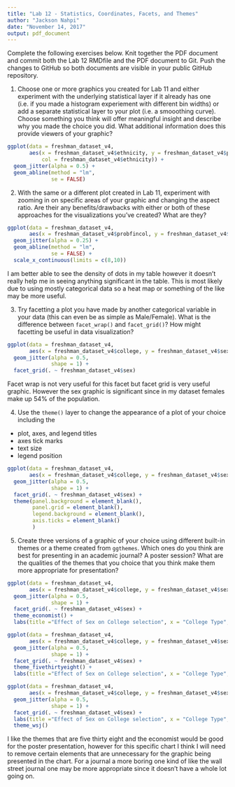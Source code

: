 ```yaml
---
title: "Lab 12 - Statistics, Coordinates, Facets, and Themes"
author: "Jackson Nahpi"
date: "November 14, 2017"
output: pdf_document
---
```


Complete the following exercises below. Knit together the PDF document and commit both the Lab 12 RMDfile and the PDF document to Git. Push the changes to GitHub so both documents are visible in your public GitHub repository.

1. Choose one or more graphics you created for Lab 11 and either experiment with the underlying statistical layer if it already has one (i.e. if you made a histogram experiement with different bin widths) or add a separate statistical layer to your plot (i.e. a smooothing curve). Choose something you think will offer meaningful insight and describe why you made the choice you did. What additional information does this provide viewers of your graphic?

```r
ggplot(data = freshman_dataset_v4,
       aes(x = freshman_dataset_v4$ethnicity, y = freshman_dataset_v4$probfincol,
           col = freshman_dataset_v4$ethnicity)) +
  geom_jitter(alpha = 0.5) +
  geom_abline(method = "lm",
              se = FALSE)
```

2. With the same or a different plot created in Lab 11, experiment with zooming in on specific areas of your graphic and changing the aspect ratio. Are their any benefits/drawbacks with either or both of these approaches for the visualizations you've created? What are they? 


```r
ggplot(data = freshman_dataset_v4,
       aes(x = freshman_dataset_v4$probfincol, y = freshman_dataset_v4$rwrdfrgrdslyr)) +
  geom_jitter(alpha = 0.25) +
  geom_abline(method = "lm",
              se = FALSE) +
  scale_x_continuous(limits = c(8,10))
```
I am better able to see the density of dots in my table however it doesn't really help me in seeing anything significant in the table. This is most likely due to using mostly categorical data so a heat map or something of the like may be more useful.


3. Try facetting a plot you have made by another categorical variable in your data (this can even be as simple as Male/Female). What is the difference between `facet_wrap()` and `facet_grid()`? How might facetting be useful in data visualization?


```r
ggplot(data = freshman_dataset_v4,
       aes(x = freshman_dataset_v4$college, y = freshman_dataset_v4$sex)) +
  geom_jitter(alpha = 0.5,
              shape = 1) +
  facet_grid(. ~ freshman_dataset_v4$sex)
```


Facet wrap is not very useful for this facet but facet grid is very useful graphic. However the sex graphic is significant since in my dataset females make up 54% of the population.


4. Use the `theme()` layer to change the appearance of a plot of your choice including the
  * plot, axes, and legend titles
  * axes tick marks
  * text size
  * legend position

```r
ggplot(data = freshman_dataset_v4,
       aes(x = freshman_dataset_v4$college, y = freshman_dataset_v4$sex)) +
  geom_jitter(alpha = 0.5,
              shape = 1) +
  facet_grid(. ~ freshman_dataset_v4$sex) + 
  theme(panel.background = element_blank(),
        panel.grid = element_blank(),
        legend.background = element_blank(),
        axis.ticks = element_blank()
        )
```


5. Create three versions of a graphic of your choice using different built-in themes or a theme created from `ggthemes`. Which ones do you think are best for presenting in an academic journal? A poster session? What are the qualities of the themes that you choice that you think make them more appropriate for presentation?


```r
ggplot(data = freshman_dataset_v4,
       aes(x = freshman_dataset_v4$college, y = freshman_dataset_v4$sex)) +
  geom_jitter(alpha = 0.5,
              shape = 1) +
  facet_grid(. ~ freshman_dataset_v4$sex) +
  theme_economist() +
  labs(title ="Effect of Sex on College selection", x = "College Type", y = "Sex")

ggplot(data = freshman_dataset_v4,
       aes(x = freshman_dataset_v4$college, y = freshman_dataset_v4$sex)) +
  geom_jitter(alpha = 0.5,
              shape = 1) +
  facet_grid(. ~ freshman_dataset_v4$sex) +
  theme_fivethirtyeight() +
  labs(title ="Effect of Sex on College selection", x = "College Type", y = "Sex")

ggplot(data = freshman_dataset_v4,
       aes(x = freshman_dataset_v4$college, y = freshman_dataset_v4$sex)) +
  geom_jitter(alpha = 0.5,
              shape = 1) +
  facet_grid(. ~ freshman_dataset_v4$sex) +
  labs(title ="Effect of Sex on College selection", x = "College Type", y = "Sex") +
  theme_wsj()
```
I like the themes that are five thirty eight and the economist would be good for the poster presentation, however for this specific chart I think I will need to remove certain elements that are unnecessary for the graphic being presented in the chart. For a journal a more boring one kind of like the wall street journal one may be more appropriate since it doesn't have a whole lot going on.

